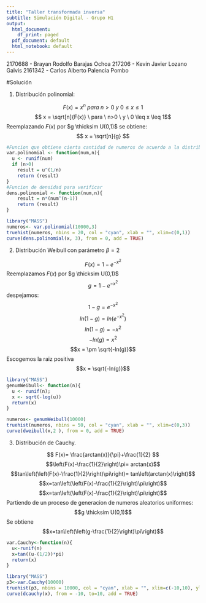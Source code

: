 ```yaml
---
title: "Taller transformada inversa"
subtitle: Simulación Digital - Grupo H1
output:
  html_document:
    df_print: paged
  pdf_document: default
  html_notebook: default
---
```


2170688 - Brayan Rodolfo Barajas Ochoa
217206 - Kevin Javier Lozano Galvis
2161342 - Carlos Alberto Palencia Pombo

#Solución

1) Distribución polinomial:

$$ F(x) = x^n \ para \ n > 0 \ y \ 0 \leq x \leq 1 $$
$$ x = 	\sqrt[n]{F(x)} \ para \ n>0 \ y \ 0 \leq x \leq 1$$
Reemplazando $F(x)$ por $g \thicksim U(0,1)$ se obtiene:
$$ x = 	\sqrt[n]{g} $$



```r
#Funcion que obtiene cierta cantidad de numeros de acuerdo a la distribucion polinomial
var.polinomial <- function(num,n){
  u <- runif(num)
  if (n>0)
    result = u^(1/n)
    return (result)
}
#Funcion de densidad para verificar
dens.polinomial <- function(num,n){
    result = n*(num^(n-1))
    return (result)
}
```

```r
library("MASS")
numeros<- var.polinomial(10000,3)
truehist(numeros, nbins = 20, col = "cyan", xlab = "", xlim=c(0,1))
curve(dens.polinomial(x, 3), from = 0, add = TRUE)
```

2) Distribución Weibull con parámetro $β=2$

$$F(x) = 1-e^{-x^2}$$
Reemplazamos $F(x)$ por $g \thicksim U(0,1)$
$$g = 1-e^{-x^2}$$
despejamos:
$$1-g = e^{-x^2}$$
$$ln(1-g) = ln(e^{-x^2})$$
$$ln(1-g) = -x^2$$
$$-ln(g) = x^2$$
$$x = \pm \sqrt{-ln(g)}$$
Escogemos la raiz positiva
$$x = \sqrt{-ln(g)}$$
```r
library("MASS")
genumWeibull<- function(n){
  u <- runif(n);
  x <- sqrt(-log(u))
  return(x)
}
```

```r
numeros<- genumWeibull(10000)
truehist(numeros, nbins = 50, col = "cyan", xlab = "", xlim=c(0,3))
curve(dweibull(x,2 ), from = 0, add = TRUE)
```

3) Distribución de Cauchy.

$$ F(x)= \frac{arctan(x)}{\pi}+\frac{1}{2} $$
$$\left(F(x)-\frac{1}{2}\right)\pi= arctan(x)$$
$$tan\left(\left(F(x)-\frac{1}{2}\right)\pi\right)= tan\left(arctan(x)\right)$$
$$x=tan\left(\left(F(x)-\frac{1}{2}\right)\pi\right)$$
$$x=tan\left(\left(F(x)-\frac{1}{2}\right)\pi\right)$$
Partiendo de un proceso de generacion de numeros aleatorios uniformes:
$$g \thicksim U(0,1)$$
Se obtiene
$$x=tan\left(\left(g-\frac{1}{2}\right)\pi\right)$$

```r
var.Cauchy<-function(n){
  u<-runif(n)
  x=tan((u-(1/2))*pi)
  return(x)
}
```

```r
library("MASS")
p3<-var.Cauchy(10000)
truehist(p3, nbins = 10000, col = "cyan", xlab = "", xlim=c(-10,10), ylim=c(0,0.35))
curve(dcauchy(x), from = -10, to=10, add = TRUE)
```